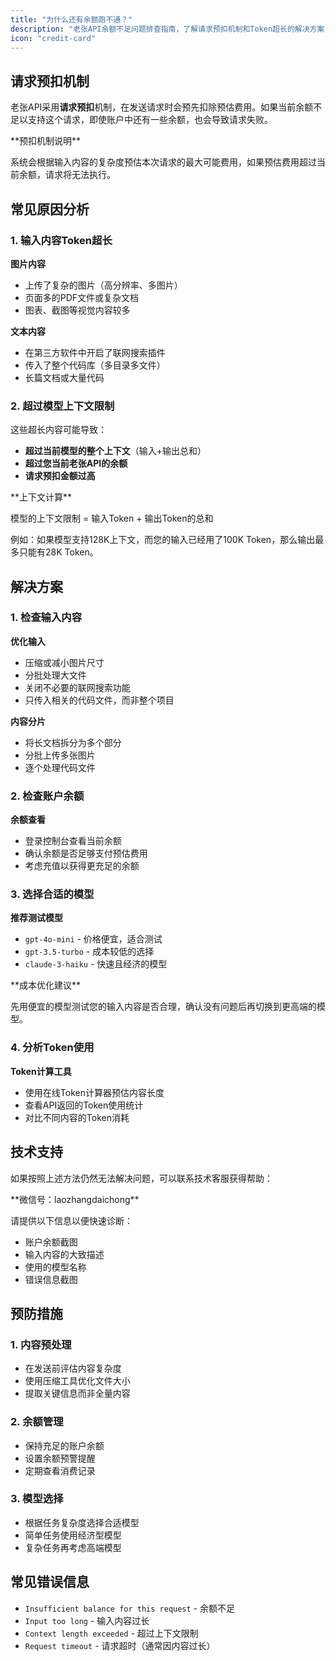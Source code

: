 ```yaml
---
title: "为什么还有余额跑不通？"
description: "老张API余额不足问题排查指南，了解请求预扣机制和Token超长的解决方案"
icon: "credit-card"
---
```


## 请求预扣机制

老张API采用**请求预扣**机制，在发送请求时会预先扣除预估费用。如果当前余额不足以支持这个请求，即使账户中还有一些余额，也会导致请求失败。

<Warning>
**预扣机制说明**

系统会根据输入内容的复杂度预估本次请求的最大可能费用，如果预估费用超过当前余额，请求将无法执行。
</Warning>

## 常见原因分析

### 1. 输入内容Token超长

**图片内容**
- 上传了复杂的图片（高分辨率、多图片）
- 页面多的PDF文件或复杂文档
- 图表、截图等视觉内容较多

**文本内容**
- 在第三方软件中开启了联网搜索插件
- 传入了整个代码库（多目录多文件）
- 长篇文档或大量代码

### 2. 超过模型上下文限制

这些超长内容可能导致：
- **超过当前模型的整个上下文**（输入+输出总和）
- **超过您当前老张API的余额**
- **请求预扣金额过高**

<Info>
**上下文计算**

模型的上下文限制 = 输入Token + 输出Token的总和

例如：如果模型支持128K上下文，而您的输入已经用了100K Token，那么输出最多只能有28K Token。
</Info>

## 解决方案

### 1. 检查输入内容

**优化输入**
- 压缩或减小图片尺寸
- 分批处理大文件
- 关闭不必要的联网搜索功能
- 只传入相关的代码文件，而非整个项目

**内容分片**
- 将长文档拆分为多个部分
- 分批上传多张图片
- 逐个处理代码文件

### 2. 检查账户余额

**余额查看**
- 登录控制台查看当前余额
- 确认余额是否足够支付预估费用
- 考虑充值以获得更充足的余额

### 3. 选择合适的模型

**推荐测试模型**
- `gpt-4o-mini` - 价格便宜，适合测试
- `gpt-3.5-turbo` - 成本较低的选择
- `claude-3-haiku` - 快速且经济的模型

<Tip>
**成本优化建议**

先用便宜的模型测试您的输入内容是否合理，确认没有问题后再切换到更高端的模型。
</Tip>

### 4. 分析Token使用

**Token计算工具**
- 使用在线Token计算器预估内容长度
- 查看API返回的Token使用统计
- 对比不同内容的Token消耗

## 技术支持

如果按照上述方法仍然无法解决问题，可以联系技术客服获得帮助：

<Card title="技术客服" icon="headphones">
**微信号：laozhangdaichong**

请提供以下信息以便快速诊断：
- 账户余额截图
- 输入内容的大致描述
- 使用的模型名称
- 错误信息截图
</Card>

## 预防措施

### 1. 内容预处理
- 在发送前评估内容复杂度
- 使用压缩工具优化文件大小
- 提取关键信息而非全量内容

### 2. 余额管理
- 保持充足的账户余额
- 设置余额预警提醒
- 定期查看消费记录

### 3. 模型选择
- 根据任务复杂度选择合适模型
- 简单任务使用经济型模型
- 复杂任务再考虑高端模型

## 常见错误信息

- `Insufficient balance for this request` - 余额不足
- `Input too long` - 输入内容过长
- `Context length exceeded` - 超过上下文限制
- `Request timeout` - 请求超时（通常因内容过长）